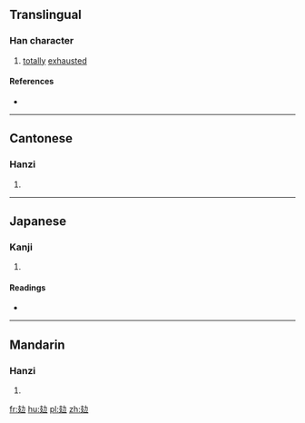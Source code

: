 ==Translingual==

===Han character===
{{Han char|rn=65|rad=支|as=02|sn=6|four=|canj=十水大尸 (JEKS)|ids=⿺[[支]][[力]]}}

# [[totally]] [[exhausted]]

====References====
* {{Han ref|kx=0467.050|dkj=02308|hdz=10367.030|uh=6530|ud=25904}}

----

==Cantonese==

===Hanzi===
{{yue-hanzi|jyut=[[gui6]]|y=gui6}}

# {{defn|lang=yue|sort=支02}}

----

==Japanese==

===Kanji===
{{ja-kanji|grade=|rs=支02}}

# {{defn|lang=ja|sort=支02}}

====Readings====
* {{ja-readings|on=[[き]] (ki)|kun=[[つかれきる]] (tsukarekiru)}}

----

==Mandarin==

===Hanzi===
{{cmn-hanzi|pin=[[guì]] ([[gui4]])|wg=kuei<sup>4</sup>}}

# {{defn|lang=cmn|sort=支02}}

[[fr:攰]]
[[hu:攰]]
[[pl:攰]]
[[zh:攰]]